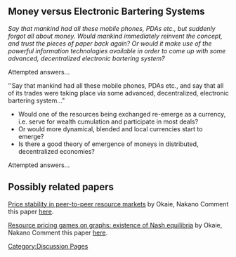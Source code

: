 [[Category:Discussion Pages]] 

== Money versus Electronic Bartering Systems ==
''Say that mankind had all these mobile phones, PDAs etc., but suddenly forgot all about money. Would mankind immediately reinvent the concept, and trust the pieces of paper back again? Or would it make use of the powerful information technologies available in order to come up with some advanced, decentralized electronic bartering system?''

Attempted answers...

''Say that mankind had all these mobile phones, PDAs etc., and say that all of its trades were taking place via some advanced, decentralized, electronic bartering system..." 
* Would one of the resources being exchanged re-emerge as a currency, i.e. serve for wealth cumulation and participate in most deals? 
* Or would more dynamical, blended and local currencies start to emerge?
* Is there a good theory of emergence of moneys in distributed, decentralized economies?

Attempted answers...

== Possibly related papers ==
[http://ieeexplore.ieee.org/xpls/abs_all.jsp?arnumber=5662594 Price stability in peer-to-peer resource markets] by Okaie, Nakano
Comment this paper [[OkaieNakanoStability|here]].

[http://www.springerlink.com/content/213187v363028302/ Resource pricing games on graphs: existence of Nash equilibria] by Okaie, Nakano
Comment this paper [[OkaieNakanoNash|here]].